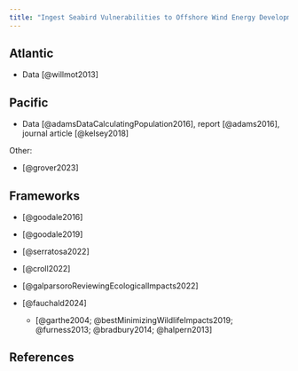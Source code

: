 ```yaml
---
title: "Ingest Seabird Vulnerabilities to Offshore Wind Energy Development"
---
```


## Atlantic

-   Data [@willmot2013]

## Pacific

-   Data [@adamsDataCalculatingPopulation2016], report [@adams2016], journal article [@kelsey2018]

Other:

-   [@grover2023]

## Frameworks

-   [@goodale2016]

-   [@goodale2019]

-   [@serratosa2022]

-   [@croll2022]

-   [@galparsoroReviewingEcologicalImpacts2022]

-   [@fauchald2024]

    -   [@garthe2004; @bestMinimizingWildlifeImpacts2019; @furness2013; @bradbury2014; @halpern2013]

## References
